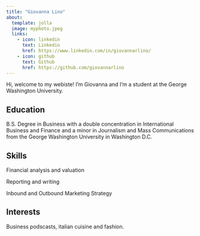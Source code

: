 ```yaml
---
title: "Giovanna Lino"
about:
  template: jolla
  image: myphoto.jpeg
  links:
    - icon: linkedin
      text: Linkedin
      href: https://www.linkedin.com/in/giovannarlino/
    - icon: github
      text: Github
      href: https://github.com/giovannarlino
---
```


Hi, welcome to my webiste! I'm Giovanna and I'm a student at the George Washington University. 

## Education

B.S. Degree in Business with a double concentration in International Business and Finance and a minor in Journalism and Mass Communications from the George Washington University in Washington D.C.

## Skills

Financial analysis and valuation 

Reporting and writing 

Inbound and Outbound Marketing Strategy 

## Interests 

Business podscasts, italian cuisine and fashion. 
